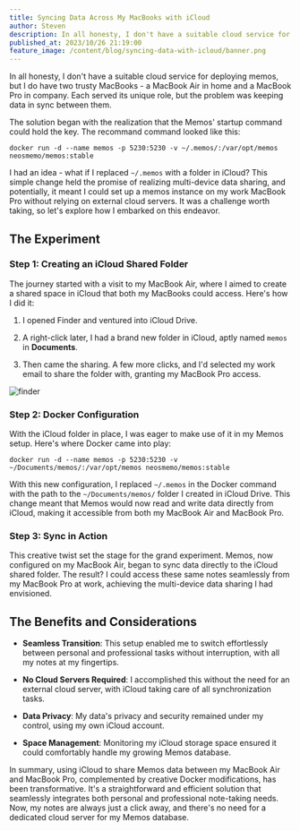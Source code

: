 ```yaml
---
title: Syncing Data Across My MacBooks with iCloud
author: Steven
description: In all honesty, I don't have a suitable cloud service for deploying Memos, but I do have two trusty MacBooks - a MacBook Air in home and a MacBook Pro in company. But how to keep data in sync between them?
published_at: 2023/10/26 21:19:00
feature_image: /content/blog/syncing-data-with-icloud/banner.png
---
```


In all honesty, I don't have a suitable cloud service for deploying memos, but I do have two trusty MacBooks - a MacBook Air in home and a MacBook Pro in company. Each served its unique role, but the problem was keeping data in sync between them.

The solution began with the realization that the Memos' startup command could hold the key. The recommand command looked like this:

```shell
docker run -d --name memos -p 5230:5230 -v ~/.memos/:/var/opt/memos neosmemo/memos:stable
```

I had an idea - what if I replaced `~/.memos` with a folder in iCloud? This simple change held the promise of realizing multi-device data sharing, and potentially, it meant I could set up a memos instance on my work MacBook Pro without relying on external cloud servers. It was a challenge worth taking, so let's explore how I embarked on this endeavor.

## The Experiment

### Step 1: Creating an iCloud Shared Folder

The journey started with a visit to my MacBook Air, where I aimed to create a shared space in iCloud that both my MacBooks could access. Here's how I did it:

1. I opened Finder and ventured into iCloud Drive.

2. A right-click later, I had a brand new folder in iCloud, aptly named `memos` in **Documents**.

3. Then came the sharing. A few more clicks, and I'd selected my work email to share the folder with, granting my MacBook Pro access.

![finder](/content/blog/syncing-data-with-icloud/finder.png)

### Step 2: Docker Configuration

With the iCloud folder in place, I was eager to make use of it in my Memos setup. Here's where Docker came into play:

```shell
docker run -d --name memos -p 5230:5230 -v ~/Documents/memos/:/var/opt/memos neosmemo/memos:stable
```

With this new configuration, I replaced `~/.memos` in the Docker command with the path to the `~/Documents/memos/` folder I created in iCloud Drive. This change meant that Memos would now read and write data directly from iCloud, making it accessible from both my MacBook Air and MacBook Pro.

### Step 3: Sync in Action

This creative twist set the stage for the grand experiment. Memos, now configured on my MacBook Air, began to sync data directly to the iCloud shared folder. The result? I could access these same notes seamlessly from my MacBook Pro at work, achieving the multi-device data sharing I had envisioned.

## The Benefits and Considerations

- **Seamless Transition**: This setup enabled me to switch effortlessly between personal and professional tasks without interruption, with all my notes at my fingertips.

- **No Cloud Servers Required**: I accomplished this without the need for an external cloud server, with iCloud taking care of all synchronization tasks.

- **Data Privacy**: My data's privacy and security remained under my control, using my own iCloud account.

- **Space Management**: Monitoring my iCloud storage space ensured it could comfortably handle my growing Memos database.

In summary, using iCloud to share Memos data between my MacBook Air and MacBook Pro, complemented by creative Docker modifications, has been transformative. It's a straightforward and efficient solution that seamlessly integrates both personal and professional note-taking needs. Now, my notes are always just a click away, and there's no need for a dedicated cloud server for my Memos database.
